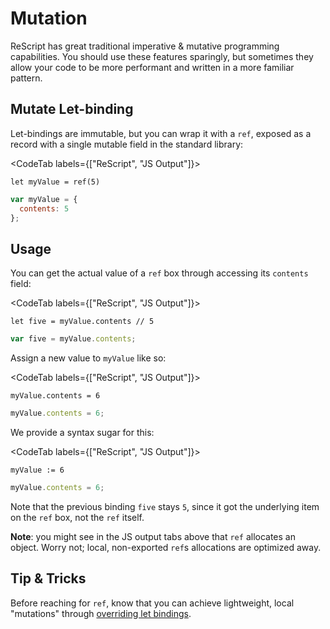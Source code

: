 # Mutation

ReScript has great traditional imperative & mutative programming capabilities. You should use these features sparingly, but sometimes they allow your code to be more performant and written in a more familiar pattern.

## Mutate Let-binding

Let-bindings are immutable, but you can wrap it with a `ref`, exposed as a record with a single mutable field in the standard library:

<CodeTab labels={["ReScript", "JS Output"]}>

```re
let myValue = ref(5)
```
```js
var myValue = {
  contents: 5
};
```

</CodeTab>

## Usage

You can get the actual value of a `ref` box through accessing its `contents` field:

<CodeTab labels={["ReScript", "JS Output"]}>

```re
let five = myValue.contents // 5
```
```js
var five = myValue.contents;
```

</CodeTab>

Assign a new value to `myValue` like so:

<CodeTab labels={["ReScript", "JS Output"]}>

```re
myValue.contents = 6
```
```js
myValue.contents = 6;
```

</CodeTab>

We provide a syntax sugar for this:

<CodeTab labels={["ReScript", "JS Output"]}>

```re
myValue := 6
```
```js
myValue.contents = 6;
```

</CodeTab>

Note that the previous binding `five` stays `5`, since it got the underlying item on the `ref` box, not the `ref` itself.

**Note**: you might see in the JS output tabs above that `ref` allocates an object. Worry not; local, non-exported `ref`s allocations are optimized away.

## Tip & Tricks

Before reaching for `ref`, know that you can achieve lightweight, local "mutations" through [overriding let bindings](let-binding.md#binding-shadowing).

